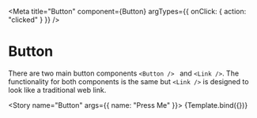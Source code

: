 
<Meta
  title="Button"
  component={Button}
  argTypes={{ onClick: { action: "clicked" } }}
/>

# Button

There are two main button components `<Button /> ` and `<Link />`. The functionality for both components is the same but
`<Link />` is designed to look like a traditional web link.


<Story name="Button" args={{ name: "Press Me" }}>
  {Template.bind({})}
</Story>
